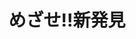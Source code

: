 ﻿---
title: "めざせ!!新発見"
category: "生命理工学院"
vol: "18"
interviewee: "岸本 健雄・久永真市 "
url: ""
tags: []
pdf: "18-3.pdf"
facephoto: ""
career: ""
preface: "------------"
---
